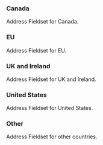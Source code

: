 

<Meta
  title="Fieldset/Address Fieldset Examples"
  of={FieldsetExamplesStories}
  name="Fieldset Examples"
/>

### Canada

Address Fieldset for Canada.

<Canvas of={FieldsetExamplesStories.Canada} />

### EU

Address Fieldset for EU.

<Canvas of={FieldsetExamplesStories.EU} />

### UK and Ireland

Address Fieldset for UK and Ireland.

<Canvas of={FieldsetExamplesStories.UkAndIreland} />

### United States

Address Fieldset for United States.

<Canvas of={FieldsetExamplesStories.UnitedStates} />

### Other

Address Fieldset for other countries.

<Canvas of={FieldsetExamplesStories.Other} />
